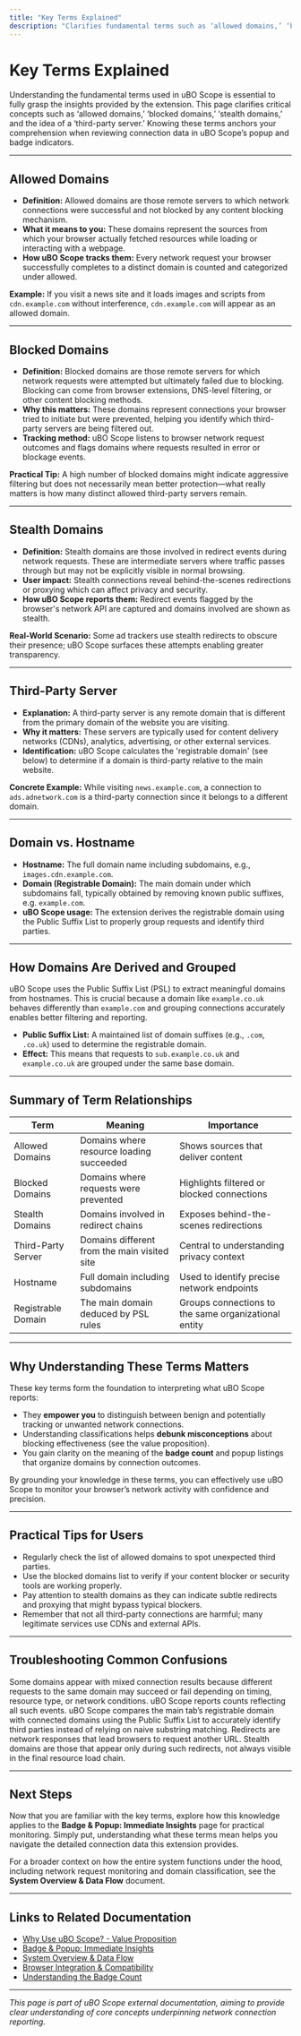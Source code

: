 ```yaml
---
title: "Key Terms Explained"
description: "Clarifies fundamental terms such as ‘allowed domains,’ ‘blocked domains,’ ‘stealth domains,’ ‘third-party server,’ and how these are tracked and reported. Anchors user understanding for all uBO Scope features."
---
```


# Key Terms Explained

Understanding the fundamental terms used in uBO Scope is essential to fully grasp the insights provided by the extension. This page clarifies critical concepts such as ‘allowed domains,’ ‘blocked domains,’ ‘stealth domains,’ and the idea of a ‘third-party server.’ Knowing these terms anchors your comprehension when reviewing connection data in uBO Scope’s popup and badge indicators.

---

## Allowed Domains

- **Definition:** Allowed domains are those remote servers to which network connections were successful and not blocked by any content blocking mechanism.
- **What it means to you:** These domains represent the sources from which your browser actually fetched resources while loading or interacting with a webpage.
- **How uBO Scope tracks them:** Every network request your browser successfully completes to a distinct domain is counted and categorized under allowed.

**Example:** If you visit a news site and it loads images and scripts from `cdn.example.com` without interference, `cdn.example.com` will appear as an allowed domain.

---

## Blocked Domains

- **Definition:** Blocked domains are those remote servers for which network requests were attempted but ultimately failed due to blocking. Blocking can come from browser extensions, DNS-level filtering, or other content blocking methods.
- **Why this matters:** These domains represent connections your browser tried to initiate but were prevented, helping you identify which third-party servers are being filtered out.
- **Tracking method:** uBO Scope listens to browser network request outcomes and flags domains where requests resulted in error or blockage events.

**Practical Tip:** A high number of blocked domains might indicate aggressive filtering but does not necessarily mean better protection—what really matters is how many distinct allowed third-party servers remain.

---

## Stealth Domains

- **Definition:** Stealth domains are those involved in redirect events during network requests. These are intermediate servers where traffic passes through but may not be explicitly visible in normal browsing.
- **User impact:** Stealth connections reveal behind-the-scenes redirections or proxying which can affect privacy and security.
- **How uBO Scope reports them:** Redirect events flagged by the browser's network API are captured and domains involved are shown as stealth.

**Real-World Scenario:** Some ad trackers use stealth redirects to obscure their presence; uBO Scope surfaces these attempts enabling greater transparency.

---

## Third-Party Server

- **Explanation:** A third-party server is any remote domain that is different from the primary domain of the website you are visiting.
- **Why it matters:** These servers are typically used for content delivery networks (CDNs), analytics, advertising, or other external services.
- **Identification:** uBO Scope calculates the 'registrable domain' (see below) to determine if a domain is third-party relative to the main website.

**Concrete Example:** While visiting `news.example.com`, a connection to `ads.adnetwork.com` is a third-party connection since it belongs to a different domain.

---

## Domain vs. Hostname

- **Hostname:** The full domain name including subdomains, e.g., `images.cdn.example.com`.
- **Domain (Registrable Domain):** The main domain under which subdomains fall, typically obtained by removing known public suffixes, e.g. `example.com`.
- **uBO Scope usage:** The extension derives the registrable domain using the Public Suffix List to properly group requests and identify third parties.

---

## How Domains Are Derived and Grouped

uBO Scope uses the Public Suffix List (PSL) to extract meaningful domains from hostnames. This is crucial because a domain like `example.co.uk` behaves differently than `example.com` and grouping connections accurately enables better filtering and reporting.

- **Public Suffix List:** A maintained list of domain suffixes (e.g., `.com`, `.co.uk`) used to determine the registrable domain.
- **Effect:** This means that requests to `sub.example.co.uk` and `example.co.uk` are grouped under the same base domain.

---

## Summary of Term Relationships

| Term            | Meaning                                              | Importance                                   |
|-----------------|------------------------------------------------------|---------------------------------------------|
| Allowed Domains | Domains where resource loading succeeded              | Shows sources that deliver content          |
| Blocked Domains | Domains where requests were prevented                 | Highlights filtered or blocked connections  |
| Stealth Domains | Domains involved in redirect chains                   | Exposes behind-the-scenes redirections      |
| Third-Party Server | Domains different from the main visited site       | Central to understanding privacy context    |
| Hostname        | Full domain including subdomains                       | Used to identify precise network endpoints  |
| Registrable Domain | The main domain deduced by PSL rules                | Groups connections to the same organizational entity |

---

## Why Understanding These Terms Matters

These key terms form the foundation to interpreting what uBO Scope reports:

- They **empower you** to distinguish between benign and potentially tracking or unwanted network connections.
- Understanding classifications helps **debunk misconceptions** about blocking effectiveness (see the value proposition).
- You gain clarity on the meaning of the **badge count** and popup listings that organize domains by connection outcomes.

By grounding your knowledge in these terms, you can effectively use uBO Scope to monitor your browser’s network activity with confidence and precision.

---

## Practical Tips for Users

- Regularly check the list of allowed domains to spot unexpected third parties.
- Use the blocked domains list to verify if your content blocker or security tools are working properly.
- Pay attention to stealth domains as they can indicate subtle redirects and proxying that might bypass typical blockers.
- Remember that not all third-party connections are harmful; many legitimate services use CDNs and external APIs.

---

## Troubleshooting Common Confusions

<AccordionGroup title="Troubleshooting Term Confusions">
<Accordion title="Why is a domain showing as both allowed and blocked?">
Some domains appear with mixed connection results because different requests to the same domain may succeed or fail depending on timing, resource type, or network conditions. uBO Scope reports counts reflecting all such events.
</Accordion>
<Accordion title="How does uBO Scope differentiate third-party from first-party?">
uBO Scope compares the main tab’s registrable domain with connected domains using the Public Suffix List to accurately identify third parties instead of relying on naive substring matching.
</Accordion>
<Accordion title="What does ‘stealth’ mean exactly in redirects?">
Redirects are network responses that lead browsers to request another URL. Stealth domains are those that appear only during such redirects, not always visible in the final resource load chain.
</Accordion>
</AccordionGroup>

---

## Next Steps

Now that you are familiar with the key terms, explore how this knowledge applies to the **Badge & Popup: Immediate Insights** page for practical monitoring. Simply put, understanding what these terms mean helps you navigate the detailed connection data this extension provides.

For a broader context on how the entire system functions under the hood, including network request monitoring and domain classification, see the **System Overview & Data Flow** document.

---

## Links to Related Documentation

- [Why Use uBO Scope? - Value Proposition](../introduction-and-purpose/value-proposition)
- [Badge & Popup: Immediate Insights](../core-concepts/badge-and-popup-overview)
- [System Overview & Data Flow](../how-it-works-and-architecture/system-overview)
- [Browser Integration & Compatibility](../how-it-works-and-architecture/integration-and-browser-support)
- [Understanding the Badge Count](../../getting-started/getting-started-usage/understanding-badge-count)

---

*This page is part of uBO Scope external documentation, aiming to provide clear understanding of core concepts underpinning network connection reporting.*